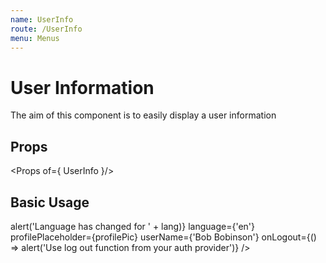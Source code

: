 ```yaml
---
name: UserInfo
route: /UserInfo
menu: Menus
---
```


# User Information

The aim of this component is to easily display a  user information

## Props

<Props of={ UserInfo }/>

## Basic Usage

<Playground>
    <UserInfo
              documentationUrl={'http://google.com'}
              languages={
                {
                  en: 'English',
                  fr: 'Français'
                }
              }
              changeLanguage={(lang) => alert('Language has changed for ' + lang)}
              language={'en'}
              profilePlaceholder={profilePic}
              userName={'Bob Bobinson'}
              onLogout={() => alert('Use log out function from your auth provider')} />
</Playground>
